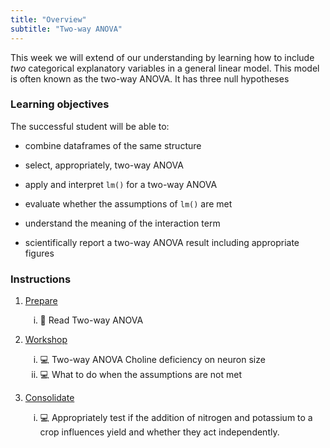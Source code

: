 ```yaml
---
title: "Overview"
subtitle: "Two-way ANOVA"
---
```


This week we will extend of our understanding by learning how to include *two*
categorical explanatory variables in a general linear model. This model is often known as the two-way ANOVA. It has three null hypotheses

### Learning objectives

The successful student will be able to:

-   combine dataframes of the same structure

-   select, appropriately, two-way ANOVA

-   apply and interpret `lm()` for a two-way ANOVA

-   evaluate whether the assumptions of `lm()` are met

-   understand the meaning of the interaction term

-   scientifically report a two-way ANOVA result including appropriate figures


### Instructions

1.  [Prepare](study_before_workshop.qmd)

    i.  📖 Read Two-way ANOVA


2.  [Workshop](workshop.qmd)
    
    i. 💻 Two-way ANOVA Choline deficiency on neuron size
    ii. 💻 What to do when the assumptions are not met

3.  [Consolidate](study_after_workshop.qmd)

    i.  💻 Appropriately test if the addition of nitrogen and potassium to a crop influences yield and whether they act independently.


